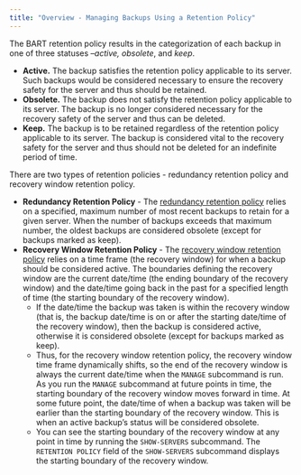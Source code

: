 ```yaml
---
title: "Overview - Managing Backups Using a Retention Policy"
---
```


<div id="overview_managing_backups_using_a_retention_policy" class="registered_link"></div>

The BART retention policy results in the categorization of each backup in one of three statuses –*active, obsolete*, and *keep*.

-   **Active.** The backup satisfies the retention policy applicable to its server. Such backups would be considered necessary to ensure the recovery safety for the server and thus should be retained.
-   **Obsolete.** The backup does not satisfy the retention policy applicable to its server. The backup is no longer considered necessary for the recovery safety of the server and thus can be deleted.
-   **Keep.** The backup is to be retained regardless of the retention policy applicable to its server. The backup is considered vital to the recovery safety for the server and thus should not be deleted for an indefinite period of time.

There are two types of retention policies - redundancy retention policy and recovery window retention policy.

-   **Redundancy Retention Policy** - The [redundancy retention policy](03_setting_the_retention_policy/#redundancy-retention-policy) relies on a specified, maximum number of most recent backups to retain for a given server. When the number of backups exceeds that maximum number, the oldest backups are considered obsolete (except for backups marked as keep).
-   **Recovery Window Retention Policy** - The [recovery window retention policy](03_setting_the_retention_policy/#recovery-window-retention-policy) relies on a time frame (the recovery window) for when a backup should be considered active. The boundaries defining the recovery window are the current date/time (the ending boundary of the recovery window) and the date/time going back in the past for a specified length of time (the starting boundary of the recovery window).
    -   If the date/time the backup was taken is within the recovery window (that is, the backup date/time is on or after the starting date/time of the recovery window), then the backup is considered active, otherwise it is considered obsolete (except for backups marked as keep).
    -   Thus, for the recovery window retention policy, the recovery window time frame dynamically shifts, so the end of the recovery window is always the current date/time when the `MANAGE` subcommand is run. As you run the `MANAGE` subcommand at future points in time, the starting boundary of the recovery window moves forward in time. At some future point, the date/time of when a backup was taken will be earlier than the starting boundary of the recovery window. This is when an active backup’s status will be considered obsolete.
    -   You can see the starting boundary of the recovery window at any point in time by running the `SHOW-SERVERS` subcommand. The `RETENTION POLICY` field of the `SHOW-SERVERS` subcommand displays the starting boundary of the recovery window.
